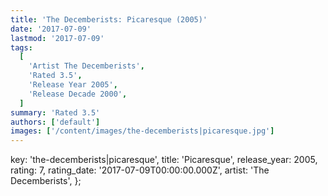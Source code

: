 ```yaml
---
title: 'The Decemberists: Picaresque (2005)'
date: '2017-07-09'
lastmod: '2017-07-09'
tags:
  [
    'Artist The Decemberists',
    'Rated 3.5',
    'Release Year 2005',
    'Release Decade 2000',
  ]
summary: 'Rated 3.5'
authors: ['default']
images: ['/content/images/the-decemberists|picaresque.jpg']
---
```


  key: 'the-decemberists|picaresque',
  title: 'Picaresque',
  release_year: 2005,
  rating: 7,
  rating_date: '2017-07-09T00:00:00.000Z',
  artist: 'The Decemberists',
};

<MusicRating data={data} />
